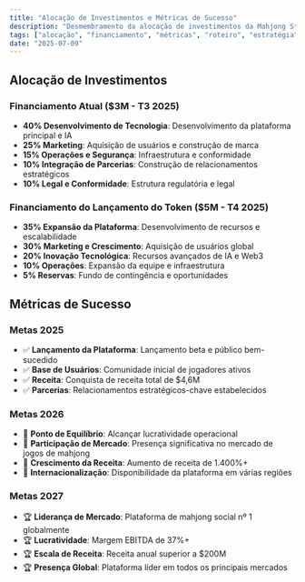 ```yaml
---
title: "Alocação de Investimentos e Métricas de Sucesso"
description: "Desmembramento da alocação de investimentos da Mahjong Stars, financiamento do lançamento do token e principais métricas de sucesso para 2025-2027."
tags: ["alocação", "financiamento", "métricas", "roteiro", "estratégia"]
date: "2025-07-09"
---
```


## Alocação de Investimentos

### Financiamento Atual ($3M - T3 2025)
- **40% Desenvolvimento de Tecnologia**: Desenvolvimento da plataforma principal e IA
- **25% Marketing**: Aquisição de usuários e construção de marca
- **15% Operações e Segurança**: Infraestrutura e conformidade
- **10% Integração de Parcerias**: Construção de relacionamentos estratégicos
- **10% Legal e Conformidade**: Estrutura regulatória e legal

### Financiamento do Lançamento do Token ($5M - T4 2025)
- **35% Expansão da Plataforma**: Desenvolvimento de recursos e escalabilidade
- **30% Marketing e Crescimento**: Aquisição de usuários global
- **20% Inovação Tecnológica**: Recursos avançados de IA e Web3
- **10% Operações**: Expansão da equipe e infraestrutura
- **5% Reservas**: Fundo de contingência e oportunidades

## Métricas de Sucesso

### Metas 2025
- ✅ **Lançamento da Plataforma**: Lançamento beta e público bem-sucedido
- ✅ **Base de Usuários**: Comunidade inicial de jogadores ativos
- ✅ **Receita**: Conquista de receita total de $4,6M
- ✅ **Parcerias**: Relacionamentos estratégicos-chave estabelecidos

### Metas 2026
- 🎯 **Ponto de Equilíbrio**: Alcançar lucratividade operacional
- 🎯 **Participação de Mercado**: Presença significativa no mercado de jogos de mahjong
- 🎯 **Crescimento da Receita**: Aumento de receita de 1.400%+
- 🎯 **Internacionalização**: Disponibilidade da plataforma em várias regiões

### Metas 2027
- 🏆 **Liderança de Mercado**: Plataforma de mahjong social nº 1 globalmente
- 🏆 **Lucratividade**: Margem EBITDA de 37%+
- 🏆 **Escala de Receita**: Receita anual superior a $200M
- 🏆 **Presença Global**: Plataforma líder em todos os principais mercados